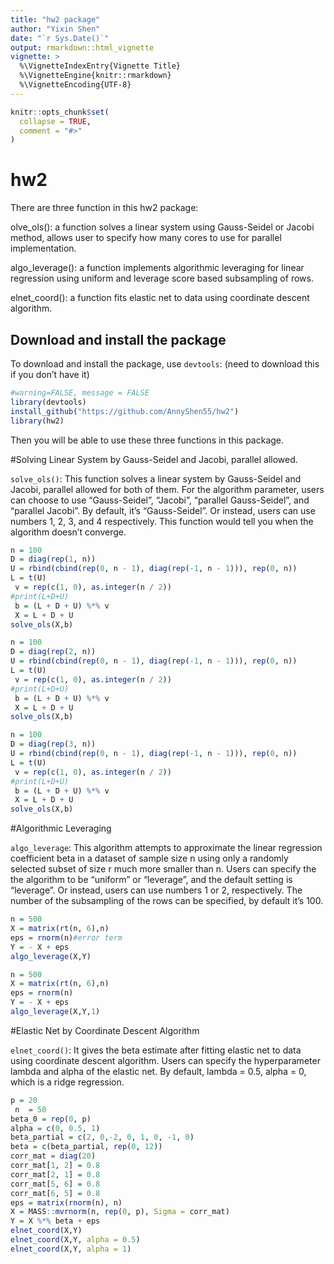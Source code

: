 ```yaml
---
title: "hw2 package"
author: "Yixin Shen"
date: "`r Sys.Date()`"
output: rmarkdown::html_vignette
vignette: >
  %\VignetteIndexEntry{Vignette Title}
  %\VignetteEngine{knitr::rmarkdown}
  %\VignetteEncoding{UTF-8}
---
```


```r
knitr::opts_chunk$set(
  collapse = TRUE,
  comment = "#>"
)
```

# hw2
There are three function in this hw2 package:

olve_ols(): a function solves a linear system using Gauss-Seidel or Jacobi method,
allows user to specify how many cores to use for parallel implementation.

algo_leverage(): a function implements algorithmic leveraging for linear 
regression using uniform and leverage score based subsampling of rows.

elnet_coord(): a function fits elastic net to data using coordinate descent algorithm.

## Download and install the package

To download and install the package, use `devtools`: (need to download this if you don't have it)

```r
#warning=FALSE, message = FALSE
library(devtools)
install_github("https://github.com/AnnyShen55/hw2")
library(hw2)
```

Then you will be able to use these three functions in this package.

#Solving Linear System by Gauss-Seidel and Jacobi, parallel allowed.

`solve_ols()`: This function solves a linear system by Gauss-Seidel and Jacobi, parallel allowed for both of them. For the algorithm parameter, users can choose to use "Gauss-Seidel", "Jacobi", "parallel Gauss-Seidel", and "parallel Jacobi". By default, it's "Gauss-Seidel". Or instead, users can use numbers 1, 2, 3, and 4 respectively. This function would tell you when the algorithm doesn't converge. 

```r
n = 100
D = diag(rep(1, n))
U = rbind(cbind(rep(0, n - 1), diag(rep(-1, n - 1))), rep(0, n))
L = t(U)
 v = rep(c(1, 0), as.integer(n / 2))
#print(L+D+U)
 b = (L + D + U) %*% v
 X = L + D + U
solve_ols(X,b)
```


```r
n = 100
D = diag(rep(2, n))
U = rbind(cbind(rep(0, n - 1), diag(rep(-1, n - 1))), rep(0, n))
L = t(U)
 v = rep(c(1, 0), as.integer(n / 2))
#print(L+D+U)
 b = (L + D + U) %*% v
 X = L + D + U
solve_ols(X,b)
```

```r
n = 100
D = diag(rep(3, n))
U = rbind(cbind(rep(0, n - 1), diag(rep(-1, n - 1))), rep(0, n))
L = t(U)
 v = rep(c(1, 0), as.integer(n / 2))
#print(L+D+U)
 b = (L + D + U) %*% v
 X = L + D + U
solve_ols(X,b)
```

#Algorithmic Leveraging

`algo_leverage`: This algorithm attempts to approximate the linear regression coefficient beta in a dataset of sample size n using only a randomly selected subset of size r much more smaller than n. Users can specify the the algorithm to be "uniform" or "leverage", and the default setting is "leverage". Or instead, users can use numbers 1 or 2, respectively. The number of the subsampling of the rows can be specified, by default it's 100. 

```r
n = 500
X = matrix(rt(n, 6),n)
eps = rnorm(n)#error term
Y = - X + eps
algo_leverage(X,Y)
```

```r
n = 500
X = matrix(rt(n, 6),n)
eps = rnorm(n)
Y = - X + eps
algo_leverage(X,Y,1)
```

#Elastic Net by Coordinate Descent Algorithm

`elnet_coord()`: It gives the beta estimate after fitting elastic net to data using coordinate descent algorithm. Users can specify the hyperparameter lambda and alpha of the elastic net. By default, lambda = 0.5, alpha = 0, which is a ridge regression. 

```r
p = 20
 n  = 50
beta_0 = rep(0, p)
alpha = c(0, 0.5, 1)
beta_partial = c(2, 0,-2, 0, 1, 0, -1, 0)
beta = c(beta_partial, rep(0, 12))
corr_mat = diag(20)
corr_mat[1, 2] = 0.8
corr_mat[2, 1] = 0.8
corr_mat[5, 6] = 0.8
corr_mat[6, 5] = 0.8
eps = matrix(rnorm(n), n)
X = MASS::mvrnorm(n, rep(0, p), Sigma = corr_mat)
Y = X %*% beta + eps
elnet_coord(X,Y)
elnet_coord(X,Y, alpha = 0.5)
elnet_coord(X,Y, alpha = 1)
```




